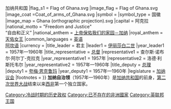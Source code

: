 {{unreferenced|time=2014-08-03T05:12:21+00:00}}
{{Infobox Former Country
|conventional_long_name = 加纳自治领
|common_name = 加纳
|continent = 非洲
|region = 西非
|country = 加纳
|era = 冷战
|government_type = [[议会制君主立宪制|议会制君主立宪制]]
|event_start = 独立
|date_start = 5月6日
|year_start = 1957年
|event_end = 实行共和制
|date_end = 7月1日
|year_end = 1960年
|p1 = 英属黄金海岸
|flag_p1 = Flag of the Gold Coast (1877–1957).svg
|s1 = 加纳{{!}}加纳共和国
|flag_s1 = Flag of Ghana.svg
|image_flag = Flag of Ghana.svg
|image_coat =Coat_of_arms_of_Ghana.svg
|symbol = |symbol_type = 国徽
|image_map = Ghana (orthographic projection).svg
|capital = 阿克拉
|national_motto = "Freedom and Justice"<br>“自由和正义”
|national_anthem  = [[上帝保佑我们的家园－加纳|上帝保佑我们的家园－加纳]]
|royal_anthem = [[天佑女王|天佑女王]]
|common_languages = [[英语|英语]]<br/>[[阿坎语|阿坎语]]
|currency = {{nowrap|英属西非镑 <small>（1957年—1958年）</small><br/>加纳镑 <small>（1958年起）</small>}}
|title_leader = 君主
|leader1 = [[伊丽莎白二世|伊丽莎白二世]]
|year_leader1 = 1957年—1960年
|title_representative = [[加纳元首列表|总督]]
|representative1 = 查尔斯·诺布尔·阿尔丁-克拉克
|year_representative1 = 1957年
|representative2 = 洛德·利斯托韦尔
|year_representative2 = 1957年—1960年
|title_deputy = [[加纳总理|总理]]
|deputy1 = [[夸梅·恩克鲁玛|夸梅·恩克鲁玛]]
|year_deputy1 = 1957年—1960年
|legislature = [[加纳议会|加纳议会]]
|footnotes = 
}}
'''加纳自治领'''（1957年—1960年）是[[加纳|加纳共和国]]的前身，[[第二次世界大战|第二次世界大战]]结束以来[[西非|西非]]第一个独立国家。
{{stub}}

{{英联邦王国}}

[[Category:冷战时期的历史政权|Category:冷战时期的历史政权]]
[[Category:已不存在的非洲國家|Category:已不存在的非洲國家]]
[[Category:英联邦王国|Category:英联邦王国]]